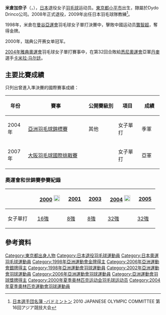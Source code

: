 {{noteTA|G1=Badminton}}
{{Infobox 羽球選手
| playername              = {{lang|ja|<small>よねくら かなこ</small><br/><big>米倉 加奈子</big>}}<br/><small>({{lang|en|Yonekura Kanako}})</small>
| image                   = 
| size                    = 
| caption                 = 
| birth_name              = 
| date_of_birth           = {{birth_date_and_age|1976|10|29}}
| place_of_birth          = {{JPN}}[[東京都|東京都]][[小平市|小平市]]
| height                  = {{height|m=1.66}}
| weight                  = 
| event                   = 女子單打
| country                 = {{JPN}}
| years_active            = 
| handedness              = 右手
| coach                   = 
| highest_ranking         = 
| date_of_highest_ranking = 
| current_ranking         = 現已退役
| date_of_current_ranking = 
| played                  = 
| titles                  = 
| bwf_profile             = 5DAC3F7A-B65A-4A92-A503-176D8A3EDE0A
| bwf_id                  = 7318
| updated                 =
}}
{{MedalTableTop}}
{{MedalSport | 女子[[羽毛球|羽毛球]]}}
{{MedalCountry | {{JPN}}}}
{{MedalCompetition | [[亞洲運動會|亞洲運動會]]}}
{{MedalGold  | [[1998年亚洲运动会|1998年 曼谷]] | [[1998年亞洲運動會羽毛球比賽|女子單打]] }}
{{MedalSilver| [[2006年亞洲運動會|2006年 多哈]] | [[2006年亞洲運動會羽毛球比賽|女子團體]] }}
{{MedalCompetition | [[亞洲羽毛球錦標賽|亞洲羽毛球錦標賽]]}}
{{MedalBronze| [[2004年亞洲羽毛球錦標賽|2004年 吉隆坡]] | 女子單打 }}
{{MedalCompetition  | [[全日本綜合羽毛球錦標賽|全日本綜合羽毛球錦標賽]]}}
{{MedalCountry | {{flagicon|JPN}}東京都（YONEX）}}
{{MedalGold| [[2000年全日本綜合羽毛球錦標賽|2000年 東京都]] | 女子單打 }}
{{MedalGold| [[2005年全日本綜合羽毛球錦標賽|2005年 東京都]] | 女子單打 }}
{{MedalSilver| [[2008年全日本綜合羽毛球錦標賽|2008年 東京都]] | 女子單打 }}
{{MedalBottom}}
'''米倉加奈子'''（{{jpn|j=米倉 加奈子|kn=よねくら かなこ|rm=Yonekura Kanako}}，{{bd|1976年|10月29日|||Yonekura, Kanako}}），[[日本|日本]]退役女子[[羽毛球|羽毛球]]运动员。[[東京都|東京都]][[小平市|小平市]]出生，隸屬於Dydo Drinco公司。2008年正式退役，2009年出任日本羽毛球隊教練<ref>[http://www.joc.or.jp/int_games/asia/2010/pdf/member/22_badminton.pdf 日本選手団名簿 -バドミントン] {{Wayback|url=http://www.joc.or.jp/int_games/asia/2010/pdf/member/22_badminton.pdf |date=20190626054123 }}2010 JAPANESE OLYMPIC COMMITTEE  第16回アジア競技大会{{ja}}</ref>。

1998年，米倉在[[1998年亞洲運動會羽毛球比賽|曼谷亞運會]]羽毛球女子單打決賽中，擊敗中國运动员[[龔智超|龔智超]]，奪得金牌。

2000年，瑞典公开赛女单冠军。

[[2004年雅典奧運|2004年雅典奧運會]]羽毛球女子單打賽事中，在第32回合敗給[[2000年奥林匹克运动会|悉尼奧運會]]亞軍[[丹麥|丹麥]]選手[[卡米拉·马尔廷|卡米拉·马尔廷]]。

== 主要比賽成績 ==
只列出曾進入準決賽的國際賽事成績：
{| class=wikitable style="text-align:center; font-size:small;" 
!width="50"|年份
!width="180"|賽事
!width="80"|公開賽級別
!width="60"|項目
!width="50"|成績
|-
!rowspan="1"|2004年
|[[2004年亞洲羽毛球錦標賽|亞洲羽毛球錦標賽]]
|其他
|女子單打
|bgcolor="#b8860b"|季軍
|-
!rowspan="1"|2007年
|[[2007年大阪羽毛球國際挑戰賽|大阪羽毛球國際挑戰賽]]
|{{BWFIC}}
|女子單打
|bgcolor="silver"|亞軍
|}
{{BWF賽事級別索引/2007}}

===奧運會和世錦賽參賽紀錄===
{| class=wikitable style="text-align:center; font-size:small;" 
!
!width="80"|[[2000年夏季奧林匹克運動會羽毛球比賽|2000]] [[File:Olympic_rings_without_rims.svg|20px]]
!width="50"|[[2001年世界羽毛球錦標賽|2001]]
!width="50"|[[2003年世界羽毛球錦標賽|2003]]
!width="80"|[[2004年夏季奧林匹克運動會羽毛球比賽|2004]] [[File:Olympic_rings_without_rims.svg|20px]]
!width="50"|[[2005年世界羽毛球錦標賽|2005]]
|-
!width="80"|女子單打
|[[2000年夏季奧林匹克運動會羽毛球女子單打比賽|16強]]
|[[2001年世界羽毛球錦標賽女子單打項目|8強]]
|[[2003年世界羽毛球錦標賽女子單打項目|8強]]
|[[2004年夏季奧林匹克運動會羽毛球女子單打比賽|32強]]
|[[2005年世界羽毛球錦標賽女子單打項目|32強]]
|}

== 參考資料 ==
{{reflist}}

{{亚洲运动会羽毛球比赛女子单打冠军}}

{{Authority control}}
{{DEFAULTSORT:Yonekura, Kanako}}
[[Category:東京都出身人物|Category:東京都出身人物]]
[[Category:日本退役羽毛球運動員|Category:日本退役羽毛球運動員]]
[[Category:日本奧運羽毛球運動員|Category:日本奧運羽毛球運動員]]
[[Category:1998年亞洲運動會金牌得主|Category:1998年亞洲運動會金牌得主]]
[[Category:2006年亞洲運動會銀牌得主|Category:2006年亞洲運動會銀牌得主]]
[[Category:1998年亞洲運動會羽球運動員|Category:1998年亞洲運動會羽球運動員]]
[[Category:2002年亞洲運動會羽球運動員|Category:2002年亞洲運動會羽球運動員]]
[[Category:2006年亞洲運動會羽球運動員|Category:2006年亞洲運動會羽球運動員]]
[[Category:亞洲運動會羽球獎牌得主|Category:亞洲運動會羽球獎牌得主]]
[[Category:2000年夏季奥林匹克运动会羽毛球运动员|Category:2000年夏季奥林匹克运动会羽毛球运动员]]
[[Category:2004年夏季奧林匹克運動會羽球運動員|Category:2004年夏季奧林匹克運動會羽球運動員]]